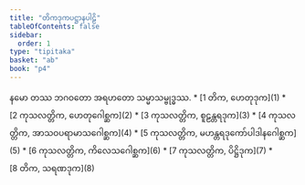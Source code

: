 ```yaml
---
title: "တိကဒုကပဋ္ဌာနပါဠိ"
tableOfContents: false
sidebar:
  order: 1
type: "tipitaka"
basket: "ab"
book: "p4"
---
```


<Paragraph number="1" type="center" book="p4">
နမော တဿ ဘဂဝတော အရဟတော သမ္မာသမ္ဗုဒ္ဓဿ.

</Paragraph>

<TableOfContents book="p4">
* [1 တိက, ဟေတုဒုက](1)
* [2 ကုသလတ္တိက, ဟေတုဂေါစ္ဆက](2)
* [3 ကုသလတ္တိက, စူဠန္တရဒုက](3)
* [4 ကုသလတ္တိက, အာသဝပရာမာသဂေါစ္ဆက](4)
* [5 ကုသလတ္တိက, မဟန္တရဒုကော်ပါဒါနဂေါစ္ဆက](5)
* [6 ကုသလတ္တိက, ကိလေသဂေါစ္ဆက](6)
* [7 ကုသလတ္တိက, ပိဋ္ဌိဒုက](7)
* [8 တိက, သရဏဒုက](8)
</TableOfContents>